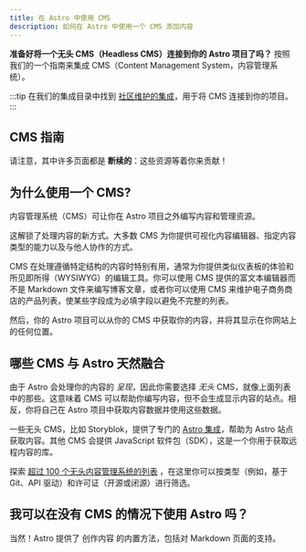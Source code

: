```yaml
---
title: 在 Astro 中使用 CMS
description: 如何在 Astro 中使用一个 CMS 添加内容
---
```


**准备好将一个无头 CMS（Headless CMS）连接到你的 Astro 项目了吗？** 按照我们的一个指南来集成 CMS（Content Management System，内容管理系统）。

:::tip
在我们的集成目录中找到 [社区维护的集成](https://astro.build/integrations/?search=cms)，用于将 CMS 连接到你的项目。
:::

## CMS 指南

请注意，其中许多页面都是 **断续的**：这些资源等着你来贡献！

<CMSGuidesNav />

## 为什么使用一个 CMS?

内容管理系统（CMS）可让你在 Astro 项目之外编写内容和管理资源。

这解锁了处理内容的新方式。大多数 CMS 为你提供可视化内容编辑器、指定内容类型的能力以及与他人协作的方式。

CMS 在处理遵循特定结构的内容时特别有用，通常为你提供类似仪表板的体验和所见即所得（WYSIWYG）的编辑工具。你可以使用 CMS 提供的富文本编辑器而不是 Markdown 文件来编写博客文章，或者你可以使用 CMS 来维护电子商务商店的产品列表，使某些字段成为必填字段以避免不完整的列表。

然后，你的 Astro 项目可以从你的 CMS 中获取你的内容，并将其显示在你网站上的任何位置。

## 哪些 CMS 与 Astro 天然融合

由于 Astro 会处理你的内容的 _呈现_，因此你需要选择 _无头_ CMS，就像上面列表中的那些。这意味着 CMS 可以帮助你编写内容，但不会生成显示内容的站点。相反，你将自己在 Astro 项目中获取内容数据并使用这些数据。

一些无头 CMS，比如 Storyblok，提供了专门的 [Astro 集成](/zh-cn/guides/integrations-guide/)，帮助为 Astro 站点获取内容。其他 CMS 会提供 JavaScript 软件包（SDK），这是一个你用于获取远程内容的库。

<ReadMore> 探索 [超过 100 个无头内容管理系统的列表](https://jamstack.org/headless-cms/) <Badge text="外部" />，在这里你可以按类型（例如，基于 Git、API 驱动）和许可证（开源或闭源）进行筛选。</ReadMore>

## 我可以在没有 CMS 的情况下使用 Astro 吗？

当然！Astro 提供了 创作内容 的内置方法，包括对 Markdown 页面的支持。
